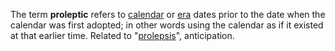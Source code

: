 The term '''proleptic''' refers to [[calendar]] or [[era]] dates prior to the date when the calendar was first adopted; in other words using the calendar as if it existed at that earlier time. Related to "[[prolepsis]]", anticipation.

{{vocab-stub}}